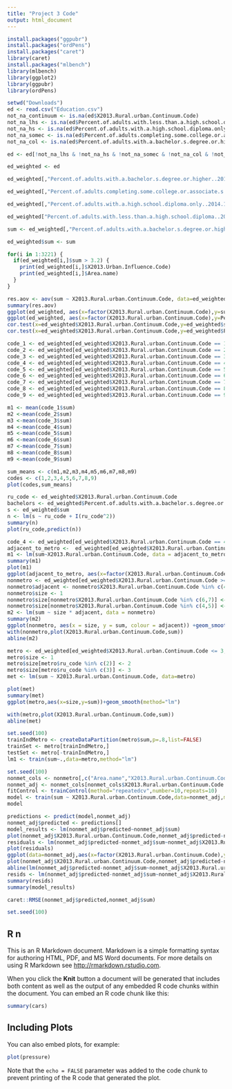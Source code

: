 ```yaml
---
title: "Project 3 Code"
output: html_document
---
```


```r
install.packages("ggpubr")
install.packages("ordPens")
install.packages("caret")
library(caret)
install.packages("mlbench")
library(mlbench)
library(ggplot2) 
library(ggpubr)
library(ordPens)

setwd("Downloads")
ed <- read.csv("Education.csv")
not_na_continuum <- is.na(ed$X2013.Rural.urban.Continuum.Code)
not_na_lhs <- is.na(ed$Percent.of.adults.with.less.than.a.high.school.diploma..2014.18)
not_na_hs <- is.na(ed$Percent.of.adults.with.a.high.school.diploma.only..2014.18)
not_na_somec <- is.na(ed$Percent.of.adults.completing.some.college.or.associate.s.degree..2014.18)
not_na_col <- is.na(ed$Percent.of.adults.with.a.bachelor.s.degree.or.higher..2014.18)

ed <- ed[!not_na_lhs & !not_na_hs & !not_na_somec & !not_na_col & !not_na_continuum,]

ed_weighted <- ed

ed_weighted[,"Percent.of.adults.with.a.bachelor.s.degree.or.higher..2014.18"] <- ed_weighted[,"Percent.of.adults.with.a.bachelor.s.degree.or.higher..2014.18"]*4/100

ed_weighted[,"Percent.of.adults.completing.some.college.or.associate.s.degree..2014.18"] <-  ed_weighted[,"Percent.of.adults.completing.some.college.or.associate.s.degree..2014.18"]*3/100

ed_weighted[,"Percent.of.adults.with.a.high.school.diploma.only..2014.18"] <- ed_weighted[,"Percent.of.adults.with.a.high.school.diploma.only..2014.18"]*2/100

ed_weighted["Percent.of.adults.with.less.than.a.high.school.diploma..2014.18"] <- ed_weighted["Percent.of.adults.with.less.than.a.high.school.diploma..2014.18"]/100

sum <- ed_weighted[,"Percent.of.adults.with.a.bachelor.s.degree.or.higher..2014.18"]+ed_weighted[,"Percent.of.adults.completing.some.college.or.associate.s.degree..2014.18"]+ed_weighted[,"Percent.of.adults.with.a.high.school.diploma.only..2014.18"]+ed_weighted[,"Percent.of.adults.with.less.than.a.high.school.diploma..2014.18"]

ed_weighted$sum <- sum

for(i in 1:3221) {
  if(ed_weighted[i,]$sum > 3.2) {
    print(ed_weighted[i,]$X2013.Urban.Influence.Code)
    print(ed_weighted[i,]$Area.name)
  }
}

res.aov <- aov(sum ~ X2013.Rural.urban.Continuum.Code, data=ed_weighted)
summary(res.aov)
ggplot(ed_weighted, aes(x=factor(X2013.Rural.urban.Continuum.Code),y=sum))+geom_boxplot()
ggplot(ed_weighted, aes(x=factor(X2013.Rural.urban.Continuum.Code),y=Percent.of.adults.with.a.high.school.diploma.only..2014.18+Percent.of.adults.with.less.than.a.high.school.diploma..2014.18))+geom_boxplot()
cor.test(x=ed_weighted$X2013.Rural.urban.Continuum.Code,y=ed_weighted$sum,method="spearman")
cor.test(x=ed_weighted$X2013.Rural.urban.Continuum.Code,y=ed_weighted$Percent.of.adults.with.a.bachelor.s.degree.or.higher..2014.18,method="spearman")

code_1 <- ed_weighted[ed_weighted$X2013.Rural.urban.Continuum.Code == 1,]
code_2 <- ed_weighted[ed_weighted$X2013.Rural.urban.Continuum.Code == 2,]
code_3 <- ed_weighted[ed_weighted$X2013.Rural.urban.Continuum.Code == 3,]
code_4 <- ed_weighted[ed_weighted$X2013.Rural.urban.Continuum.Code == 4,]
code_5 <- ed_weighted[ed_weighted$X2013.Rural.urban.Continuum.Code == 5,]
code_6 <- ed_weighted[ed_weighted$X2013.Rural.urban.Continuum.Code == 6,]
code_7 <- ed_weighted[ed_weighted$X2013.Rural.urban.Continuum.Code == 7,]
code_8 <- ed_weighted[ed_weighted$X2013.Rural.urban.Continuum.Code == 8,]
code_9 <- ed_weighted[ed_weighted$X2013.Rural.urban.Continuum.Code == 9,]

m1 <- mean(code_1$sum)
m2 <-mean(code_2$sum)
m3 <-mean(code_3$sum)
m4 <-mean(code_4$sum)
m5 <-mean(code_5$sum)
m6 <-mean(code_6$sum)
m7 <-mean(code_7$sum)
m8 <-mean(code_8$sum)
m9 <-mean(code_9$sum)

sum_means <- c(m1,m2,m3,m4,m5,m6,m7,m8,m9)
codes <- c(1,2,3,4,5,6,7,8,9)
plot(codes,sum_means)

ru_code <- ed_weighted$X2013.Rural.urban.Continuum.Code
bachelors <- ed_weighted$Percent.of.adults.with.a.bachelor.s.degree.or.higher..2014.18
s <- ed_weighted$sum
n <- lm(s ~ ru_code + I(ru_code^2))
summary(n)
plot(ru_code,predict(n))

code_4 <- ed_weighted[ed_weighted$X2013.Rural.urban.Continuum.Code == 4,]
adjacent_to_metro <-  ed_weighted[ed_weighted$X2013.Rural.urban.Continuum.Code %in% c(4,6,8),]
m1 <- lm(sum~X2013.Rural.urban.Continuum.Code, data = adjacent_to_metro)
summary(m1)
plot(m1)
ggplot(adjacent_to_metro, aes(x=factor(X2013.Rural.urban.Continuum.Code),y=sum))+geom_boxplot()
nonmetro <- ed_weighted[ed_weighted$X2013.Rural.urban.Continuum.Code >= 4,]
nonmetro$adjacent <- nonmetro$X2013.Rural.urban.Continuum.Code %in% c(4,6,8)
nonmetro$size <- 1
nonmetro$size[nonmetro$X2013.Rural.urban.Continuum.Code %in% c(6,7)] <- 2
nonmetro$size[nonmetro$X2013.Rural.urban.Continuum.Code %in% c(4,5)] <- 3
m2 <- lm(sum ~ size * adjacent, data = nonmetro)
summary(m2)
ggplot(nonmetro, aes(x = size, y = sum, colour = adjacent)) +geom_smooth(method = "lm")
with(nonmetro,plot(X2013.Rural.urban.Continuum.Code,sum))
abline(m2)

metro <- ed_weighted[ed_weighted$X2013.Rural.urban.Continuum.Code <= 3,]
metro$size <- 1
metro$size[metro$ru_code %in% c(2)] <- 2
metro$size[metro$ru_code %in% c(3)] <- 3
met <- lm(sum ~ X2013.Rural.urban.Continuum.Code, data=metro)

plot(met)
summary(met)
ggplot(metro,aes(x=size,y=sum))+geom_smooth(method="lm")

with(metro,plot(X2013.Rural.urban.Continuum.Code,sum))
abline(met)

set.seed(100)
trainIndMetro <- createDataPartition(metro$sum,p=.8,list=FALSE)
trainSet <- metro[trainIndMetro,]
testSet <- metro[-trainIndMetro,]
lm1 <- train(sum~.,data=metro,method="lm")

set.seed(100)
nonmet_cols <- nonmetro[,c("Area.name","X2013.Rural.urban.Continuum.Code","sum")]
nonmet_adj <- nonmet_cols[nonmet_cols$X2013.Rural.urban.Continuum.Code %in% c(4,6,8),]
fitControl <- trainControl(method="repeatedcv",number=10,repeats=10)
model <- train(sum ~ X2013.Rural.urban.Continuum.Code,data=nonmet_adj,method="lm",trControl=fitControl,metric="RMSE")
model

predictions <- predict(model,nonmet_adj)
nonmet_adj$predicted <- predictions[]
model_results <- lm(nonmet_adj$predicted~nonmet_adj$sum)
plot(nonmet_adj$X2013.Rural.urban.Continuum.Code,nonmet_adj$predicted-nonmet_adj$sum)
residuals <- lm(nonmet_adj$predicted-nonmet_adj$sum~nonmet_adj$X2013.Rural.urban.Continuum.Code)
plot(residuals)
ggplot(data=nonmet_adj,aes(x=factor(X2013.Rural.urban.Continuum.Code),y=predicted-sum))+geom_smooth(method = "lm")
plot(nonmet_adj$X2013.Rural.urban.Continuum.Code,nonmet_adj$predicted-nonmet_adj$sum)
abline(lm(nonmet_adj$predicted-nonmet_adj$sum~nonmet_adj$X2013.Rural.urban.Continuum.Code),col="red")
resids <- lm(nonmet_adj$predicted-nonmet_adj$sum~nonmet_adj$X2013.Rural.urban.Continuum.Code)
summary(resids)
summary(model_results)

caret::RMSE(nonmet_adj$predicted,nonmet_adj$sum)

set.seed(100)


```

## R n

This is an R Markdown document. Markdown is a simple formatting syntax for authoring HTML, PDF, and MS Word documents. For more details on using R Markdown see <http://rmarkdown.rstudio.com>.

When you click the **Knit** button a document will be generated that includes both content as well as the output of any embedded R code chunks within the document. You can embed an R code chunk like this:

```r
summary(cars)
```

## Including Plots

You can also embed plots, for example:

```r
plot(pressure)
```

Note that the `echo = FALSE` parameter was added to the code chunk to prevent printing of the R code that generated the plot.
